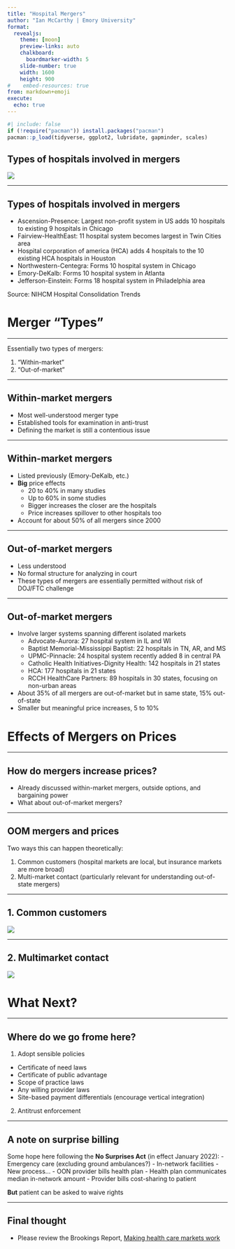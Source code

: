 ```yaml
---
title: "Hospital Mergers"
author: "Ian McCarthy | Emory University"
format: 
  revealjs:
    theme: [moon]
    preview-links: auto
    chalkboard:
      boardmarker-width: 5
    slide-number: true
    width: 1600
    height: 900    
#    embed-resources: true
from: markdown+emoji
execute: 
  echo: true
---
```


```r
#| include: false
if (!require("pacman")) install.packages("pacman")
pacman::p_load(tidyverse, ggplot2, lubridate, gapminder, scales)
```


## Types of hospitals involved in mergers

![](../figures/nihcm-hospital-types.jpg)


---

## Types of hospitals involved in mergers

- Ascension-Presence: Largest non-profit system in US adds 10 hospitals to existing 9 hospitals in Chicago
- Fairview-HealthEast: 11 hospital system becomes largest in Twin Cities area
- Hospital corporation of america (HCA) adds 4 hospitals to the 10 existing HCA hospitals in Houston
- Northwestern-Centegra: Forms 10 hospital system in Chicago
- Emory-DeKalb: Forms 10 hospital system in Atlanta
- Jefferson-Einstein: Forms 18 hospital system in Philadelphia area


::: {.aside}
Source: NIHCM Hospital Consolidation Trends
:::



# Merger "Types"

---

Essentially two types of mergers:

1. "Within-market"
2. "Out-of-market"


---

## Within-market mergers

- Most well-understood merger type
- Established tools for examination in anti-trust
- Defining the market is still a contentious issue

---

## Within-market mergers

- Listed previously (Emory-DeKalb, etc.)
- **Big** price effects
  - 20 to 40% in many studies
  - Up to 60% in some studies
  - Bigger increases the closer are the hospitals
  - Price increases spillover to other hospitals too
- Account for about 50% of all mergers since 2000


---

## Out-of-market mergers

- Less understood
- No formal structure for analyzing in court
- These types of mergers are essentially permitted without risk of DOJ/FTC challenge

---

## Out-of-market mergers

- Involve larger systems spanning different isolated markets
  - Advocate-Aurora: 27 hospital system in IL and WI
  - Baptist Memorial-Mississippi Baptist: 22 hospitals in TN, AR, and MS
  - UPMC-Pinnacle: 24 hospital system recently added 8 in central PA
  - Catholic Health Initiatives-Dignity Health: 142 hospitals in 21 states
  - HCA: 177 hospitals in 21 states
  - RCCH HealthCare Partners: 89 hospitals in 30 states, focusing on non-urban areas
- About 35% of all mergers are out-of-market but in same state, 15% out-of-state
- Smaller but meaningful price increases, 5 to 10%



# Effects of Mergers on Prices

---

## How do mergers increase prices?

- Already discussed within-market mergers, outside options, and bargaining power
- What about out-of-market mergers?

---

## OOM mergers and prices

Two ways this can happen theoretically:

1. Common customers (hospital markets are local, but insurance markets are more broad)
2. Multi-market contact (particularly relevant for understanding out-of-state mergers)

---

## 1. Common customers

![](../figures/nihcm-common-customer.png)


---

## 2. Multimarket contact

![](../figures/nihcm-mmc.png)


# What Next?

---

## Where do we go frome here?

1. Adopt sensible policies
  - Certificate of need laws
  - Certificate of public advantage
  - Scope of practice laws
  - Any willing provider laws
  - Site-based payment differentials (encourage vertical integration)
2. Antitrust enforcement

---

## A note on surprise billing

Some hope here following the **No Surprises Act** (in effect January 2022):
- Emergency care (excluding ground ambulances?)
- In-network facilities
- New process...
  - OON provider bills health plan
  - Health plan communicates median in-network amount
  - Provider bills cost-sharing to patient

::: {.fragment}
**But** patient can be asked to waive rights
:::

---

## Final thought

- Please review the Brookings Report, [Making health care markets work](https://www.brookings.edu/research/making-health-care-markets-work-competition-policy-for-health-care/) 
